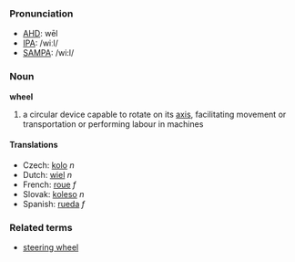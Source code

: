 ===Pronunciation===
*[[w:AHD|AHD]]: wēl
*[[w:IPA|IPA]]: /wiːl/
*[[w:SAMPA|SAMPA]]: /wi:l/
===Noun===
'''wheel'''

#a circular device capable to rotate on its [[axis]], facilitating movement or transportation or performing labour in machines

====Translations====
*Czech: [[kolo]]  ''n''
*Dutch: [[wiel]] ''n''
*French: [[roue]] ''f''
*Slovak: [[koleso]]  ''n''
*Spanish: [[rueda]] ''f''

===Related terms===
*[[steering wheel]]